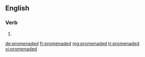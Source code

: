 ==English==

===Verb===
{{head|en}}

# {{en-past of|promenade}}

[[de:promenaded]]
[[fr:promenaded]]
[[mg:promenaded]]
[[tr:promenaded]]
[[vi:promenaded]]